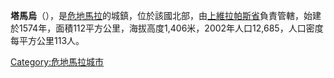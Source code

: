 '''塔馬烏'''（{{lang-es|Tamahú}}），是[[危地馬拉|危地馬拉]]的城鎮，位於該國北部，由[[上維拉帕斯省|上維拉帕斯省]]負責管轄，始建於1574年，面積112平方公里，海拔高度1,406米，2002年人口12,685，人口密度每平方公里113人。

{{coord|15|20|N|90|10|W|display=title|region:GT_type:city_source:GNS-enwiki}}

{{Guatemala-geo-stub}}
[[Category:危地馬拉城市|Category:危地馬拉城市]]